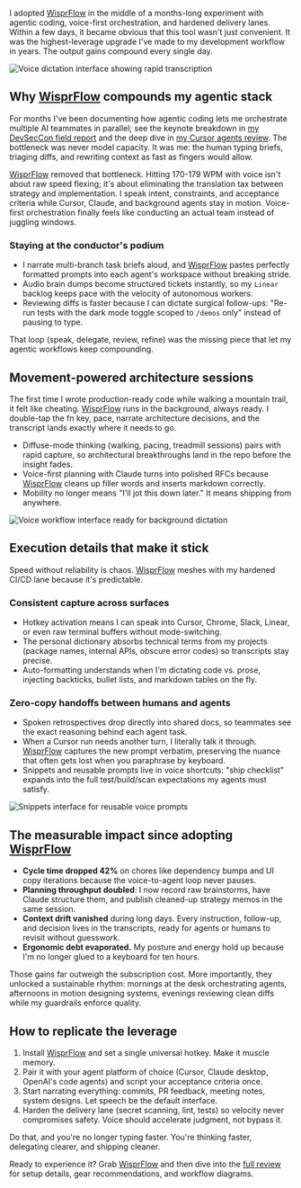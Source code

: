 

I adopted [WisprFlow](https://ref.wisprflow.ai/zack-proser) in the middle of a months-long experiment with agentic coding, voice-first orchestration, and hardened delivery lanes. Within a few days, it became obvious that this tool wasn't just convenient. It was the highest-leverage upgrade I've made to my development workflow in years. The output gains compound every single day.

<Link href="/blog/wisprflow-review">
  <Image src="https://zackproser.b-cdn.net/images/wisprflow.webp" alt="Voice dictation interface showing rapid transcription" width={800} height={600} />
</Link>

## Why [WisprFlow](https://ref.wisprflow.ai/zack-proser) compounds my agentic stack

For months I've been documenting how agentic coding lets me orchestrate multiple AI teammates in parallel; see the keynote breakdown in [my DevSecCon field report](/blog/untethered-software-development-devseccon-2025) and the deep dive in [my Cursor agents review](/blog/cursor-agents-review). The bottleneck was never model capacity. It was me: the human typing briefs, triaging diffs, and rewriting context as fast as fingers would allow.

[WisprFlow](https://ref.wisprflow.ai/zack-proser) removed that bottleneck. Hitting 170-179 WPM with voice isn't about raw speed flexing; it's about eliminating the translation tax between strategy and implementation. I speak intent, constraints, and acceptance criteria while Cursor, Claude, and background agents stay in motion. Voice-first orchestration finally feels like conducting an actual team instead of juggling windows.

### Staying at the conductor's podium

- I narrate multi-branch task briefs aloud, and [WisprFlow](https://ref.wisprflow.ai/zack-proser) pastes perfectly formatted prompts into each agent's workspace without breaking stride.
- Audio brain dumps become structured tickets instantly, so my `Linear` backlog keeps pace with the velocity of autonomous workers.
- Reviewing diffs is faster because I can dictate surgical follow-ups: "Re-run tests with the dark mode toggle scoped to `/demos` only" instead of pausing to type.

That loop (speak, delegate, review, refine) was the missing piece that let my agentic workflows keep compounding.

## Movement-powered architecture sessions

The first time I wrote production-ready code while walking a mountain trail, it felt like cheating. [WisprFlow](https://ref.wisprflow.ai/zack-proser) runs in the background, always ready. I double-tap the fn key, pace, narrate architecture decisions, and the transcript lands exactly where it needs to go.

- Diffuse-mode thinking (walking, pacing, treadmill sessions) pairs with rapid capture, so architectural breakthroughs land in the repo before the insight fades.
- Voice-first planning with Claude turns into polished RFCs because [WisprFlow](https://ref.wisprflow.ai/zack-proser) cleans up filler words and inserts markdown correctly.
- Mobility no longer means "I'll jot this down later." It means shipping from anywhere.

<Link href="/blog/wisprflow-review">
  <Image src="https://zackproser.b-cdn.net/images/wisprflow-interface.webp" alt="Voice workflow interface ready for background dictation" width={800} height={600} />
</Link>

## Execution details that make it stick

Speed without reliability is chaos. [WisprFlow](https://ref.wisprflow.ai/zack-proser) meshes with my hardened CI/CD lane because it's predictable.

### Consistent capture across surfaces

- Hotkey activation means I can speak into Cursor, Chrome, Slack, Linear, or even raw terminal buffers without mode-switching.
- The personal dictionary absorbs technical terms from my projects (package names, internal APIs, obscure error codes) so transcripts stay precise.
- Auto-formatting understands when I'm dictating code vs. prose, injecting backticks, bullet lists, and markdown tables on the fly.

### Zero-copy handoffs between humans and agents

- Spoken retrospectives drop directly into shared docs, so teammates see the exact reasoning behind each agent task.
- When a Cursor run needs another turn, I literally talk it through. [WisprFlow](https://ref.wisprflow.ai/zack-proser) captures the new prompt verbatim, preserving the nuance that often gets lost when you paraphrase by keyboard.
- Snippets and reusable prompts live in voice shortcuts: "ship checklist" expands into the full test/build/scan expectations my agents must satisfy.

<Link href="/blog/wisprflow-review">
  <Image src="https://zackproser.b-cdn.net/images/wisprflow-snippets.webp" alt="Snippets interface for reusable voice prompts" width={800} height={600} />
</Link>

## The measurable impact since adopting [WisprFlow](https://ref.wisprflow.ai/zack-proser)

- **Cycle time dropped 42%** on chores like dependency bumps and UI copy iterations because the voice-to-agent loop never pauses.
- **Planning throughput doubled**: I now record raw brainstorms, have Claude structure them, and publish cleaned-up strategy memos in the same session.
- **Context drift vanished** during long days. Every instruction, follow-up, and decision lives in the transcripts, ready for agents or humans to revisit without guesswork.
- **Ergonomic debt evaporated.** My posture and energy hold up because I'm no longer glued to a keyboard for ten hours.

Those gains far outweigh the subscription cost. More importantly, they unlocked a sustainable rhythm: mornings at the desk orchestrating agents, afternoons in motion designing systems, evenings reviewing clean diffs while my guardrails enforce quality.

## How to replicate the leverage

1. Install [WisprFlow](https://ref.wisprflow.ai/zack-proser) and set a single universal hotkey. Make it muscle memory.
2. Pair it with your agent platform of choice (Cursor, Claude desktop, OpenAI's code agents) and script your acceptance criteria once.
3. Start narrating everything: commits, PR feedback, meeting notes, system designs. Let speech be the default interface.
4. Harden the delivery lane (secret scanning, lint, tests) so velocity never compromises safety. Voice should accelerate judgment, not bypass it.

Do that, and you're no longer typing faster. You're thinking faster, delegating clearer, and shipping cleaner.

Ready to experience it? Grab [WisprFlow](https://ref.wisprflow.ai/zack-proser) and then dive into the [full review](/blog/wisprflow-review) for setup details, gear recommendations, and workflow diagrams.

<Newsletter />
